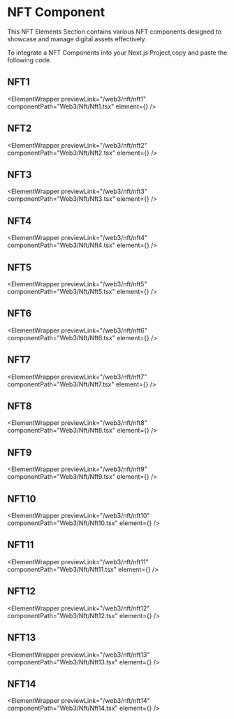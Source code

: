 
# NFT Component

This NFT Elements Section contains various NFT components designed to showcase and manage digital assets effectively.

To integrate a NFT Components into your Next.js Project,copy and paste the following code.

## NFT1

<ElementWrapper
  previewLink="/web3/nft/nft1"
  componentPath="Web3/Nft/Nft1.tsx"
  element={<Nft1 />}
/>

## NFT2

<ElementWrapper
  previewLink="/web3/nft/nft2"
  componentPath="Web3/Nft/Nft2.tsx"
  element={<Nft2 />}
/>

## NFT3

<ElementWrapper
  previewLink="/web3/nft/nft3"
  componentPath="Web3/Nft/Nft3.tsx"
  element={<Nft3 />}
/>

## NFT4

<ElementWrapper
  previewLink="/web3/nft/nft4"
  componentPath="Web3/Nft/Nft4.tsx"
  element={<Nft4 />}
/>

## NFT5

<ElementWrapper
  previewLink="/web3/nft/nft5"
  componentPath="Web3/Nft/Nft5.tsx"
  element={<Nft5 />}
/>

## NFT6

<ElementWrapper
  previewLink="/web3/nft/nft6"
  componentPath="Web3/Nft/Nft6.tsx"
  element={<Nft6 />}
/>

## NFT7

<ElementWrapper
  previewLink="/web3/nft/nft7"
  componentPath="Web3/Nft/Nft7.tsx"
  element={<Nft7 />}
/>

## NFT8

<ElementWrapper
  previewLink="/web3/nft/nft8"
  componentPath="Web3/Nft/Nft8.tsx"
  element={<Nft8 />}
/>

## NFT9

<ElementWrapper
  previewLink="/web3/nft/nft9"
  componentPath="Web3/Nft/Nft9.tsx"
  element={<Nft9 />}
/>

## NFT10

<ElementWrapper
  previewLink="/web3/nft/nft10"
  componentPath="Web3/Nft/Nft10.tsx"
  element={<Nft10 />}
/>

## NFT11

<ElementWrapper
  previewLink="/web3/nft/nft11"
  componentPath="Web3/Nft/Nft11.tsx"
  element={<Nft11 />}
/>

## NFT12

<ElementWrapper
  previewLink="/web3/nft/nft12"
  componentPath="Web3/Nft/Nft12.tsx"
  element={<Nft12 />}
/>


## NFT13

<ElementWrapper
  previewLink="/web3/nft/nft13"
  componentPath="Web3/Nft/Nft13.tsx"
  element={<Nft13 />}
/>


## NFT14

<ElementWrapper
  previewLink="/web3/nft/nft14"
  componentPath="Web3/Nft/Nft14.tsx"
  element={<Nft14 />}
/>

